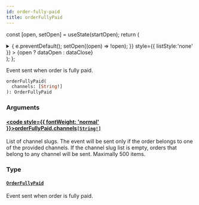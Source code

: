 ```yaml
---
id: order-fully-paid
title: orderFullyPaid
---
```






const [open, setOpen] = useState(startOpen);
return (
<details {...(open ? { open: true } : {})} className="details" style={{ border:'none', boxShadow:'none', background:'var(--ifm-background-color)' }}>
<summary
onClick={(e) => {
e.preventDefault();
setOpen((open) => !open);
}}
style={{ listStyle:'none' }} >
{open ? dataOpen : dataClose}
</summary>
{open && children}
</details>
);
};

Event sent when order is fully paid.


<Badge text="Added in Saleor 3.20" class="badge badge--secondary margin-bottom--sm" />


<FeaturePreview />

```graphql
orderFullyPaid(
  channels: [String!]
): OrderFullyPaid
```

### Arguments

#### [<code style={{ fontWeight: 'normal' }}>orderFullyPaid.<b>channels</b></code>](#)<Bullet />[`[String!]`](../../../api-reference/miscellaneous/scalars/string.mdx) <Badge class="badge badge--secondary" text="list"/> <Badge class="badge badge--secondary" text="scalar"/> <Badge class="badge badge--secondary" text="miscellaneous"/>

List of channel slugs. The event will be sent only if the order belongs to one of the provided channels. If the channel slug list is empty, orders that belong to any channel will be sent. Maximally 500 items.

### Type

#### [`OrderFullyPaid`](../../../api-reference/orders/objects/order-fully-paid.mdx) <Badge class="badge badge--secondary" text="object"/> <Badge class="badge badge--secondary" text="orders"/>

Event sent when order is fully paid.


<Badge text="Added in Saleor 3.2" class="badge badge--secondary margin-bottom--sm" />


